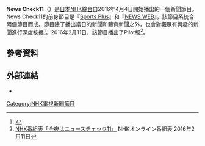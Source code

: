 '''News Check11'''（{{lang-ja|ニュースチェック11}}）是[[日本|日本]][[NHK綜合頻道|NHK綜合]]自2016年4月4日開始播出的一個新聞節目。News Check11的前身節目是『[[Sports_Plus|Sports Plus]]』和『[[NEWS_WEB|NEWS WEB]]』，該節目系統合兩個節目而成。節目除了播出當日的新聞和體育新聞之外，也會對觀眾有興趣的新聞進行深度挖掘<ref name="nhk_h28">{{Cite web|date= 2016-01-20|url= http://www.nhk.or.jp/pr/keiei/hensei/pdf/28kokunai.pdf|title= 平成28年度国内放送番組編成計画|format= PDF|publisher= 日本放送協会|accessdate= 2015-01-21|archive-date= 2016-01-20|archive-url= https://web.archive.org/web/20160120122321/https://www.nhk.or.jp/pr/keiei/hensei/pdf/28kokunai.pdf|dead-url= no}}</ref>。2016年2月11日，該節目播出了Pilot版<ref>[http://cgi4.nhk.or.jp/hensei/program/p.cgi?area=001&date=2016-02-11&ch=21&eid=00806 NHK番組表「今夜はニュースチェック11」] NHKオンライン番組表 2016年2月11日</ref>。
== 參考資料 ==
{{Reflist}}
== 外部連結 ==
*{{Official|http://www4.nhk.or.jp/nc11/}}
[[Category:NHK電視新聞節目|Category:NHK電視新聞節目]]
{{TV-stub}}